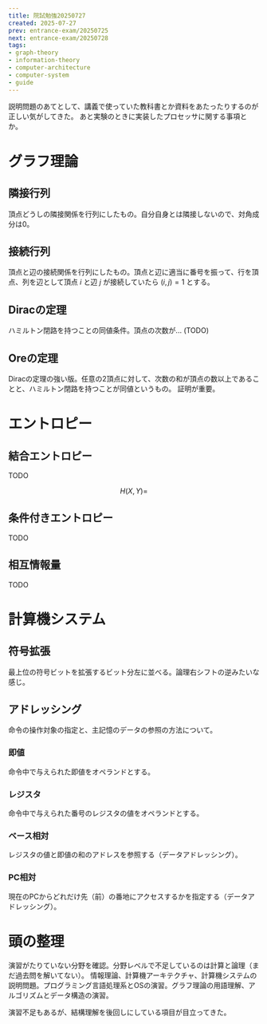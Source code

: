 ```yaml
---
title: 院試勉強20250727
created: 2025-07-27
prev: entrance-exam/20250725
next: entrance-exam/20250728
tags:
- graph-theory
- information-theory
- computer-architecture
- computer-system
- guide
---
```


説明問題のあてとして、講義で使っていた教科書とか資料をあたったりするのが正しい気がしてきた。
あと実験のときに実装したプロセッサに関する事項とか。

# グラフ理論

## 隣接行列

頂点どうしの隣接関係を行列にしたもの。自分自身とは隣接しないので、対角成分は0。

## 接続行列

頂点と辺の接続関係を行列にしたもの。頂点と辺に適当に番号を振って、行を頂点、列を辺として頂点 $i$ と辺 $j$ が接続していたら $(i,j)=1$ とする。

## Diracの定理

ハミルトン閉路を持つことの同値条件。頂点の次数が... (TODO)

## Oreの定理

Diracの定理の強い版。任意の2頂点に対して、次数の和が頂点の数以上であることと、ハミルトン閉路を持つことが同値というもの。
証明が重要。

# エントロピー

## 結合エントロピー

TODO

$$
H(X,Y)=
$$

## 条件付きエントロピー

TODO

## 相互情報量

TODO

# 計算機システム

## 符号拡張

最上位の符号ビットを拡張するビット分左に並べる。論理右シフトの逆みたいな感じ。

## アドレッシング

命令の操作対象の指定と、主記憶のデータの参照の方法について。

### 即値

命令中で与えられた即値をオペランドとする。

### レジスタ

命令中で与えられた番号のレジスタの値をオペランドとする。

### ベース相対

レジスタの値と即値の和のアドレスを参照する（データアドレッシング）。

### PC相対

現在のPCからどれだけ先（前）の番地にアクセスするかを指定する（データアドレッシング）。

# 頭の整理

演習がたりていない分野を確認。分野レベルで不足しているのは計算と論理（まだ過去問を解いてない）。
情報理論、計算機アーキテクチャ、計算機システムの説明問題。プログラミング言語処理系とOSの演習。グラフ理論の用語理解、アルゴリズムとデータ構造の演習。

演習不足もあるが、結構理解を後回しにしている項目が目立ってきた。
